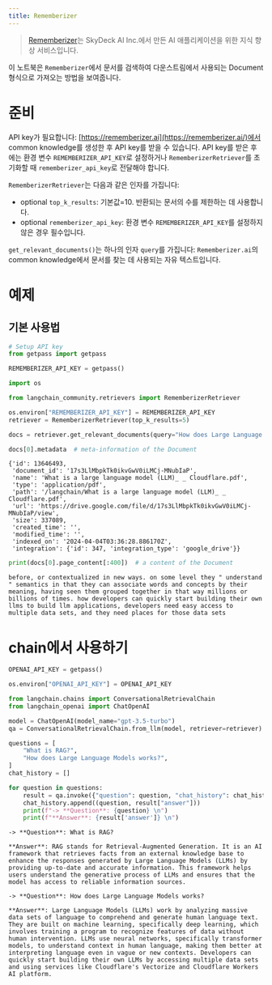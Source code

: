 ```yaml
---
title: Rememberizer
---
```


>[Rememberizer](https://rememberizer.ai/)는 SkyDeck AI Inc.에서 만든 AI 애플리케이션을 위한 지식 향상 서비스입니다.

이 노트북은 `Rememberizer`에서 문서를 검색하여 다운스트림에서 사용되는 Document 형식으로 가져오는 방법을 보여줍니다.

# 준비

API key가 필요합니다: [https://rememberizer.ai](https://rememberizer.ai/)에서 common knowledge를 생성한 후 API key를 받을 수 있습니다. API key를 받은 후에는 환경 변수 `REMEMBERIZER_API_KEY`로 설정하거나 `RememberizerRetriever`를 초기화할 때 `rememberizer_api_key`로 전달해야 합니다.

`RememberizerRetriever`는 다음과 같은 인자를 가집니다:

- optional `top_k_results`: 기본값=10. 반환되는 문서의 수를 제한하는 데 사용합니다.
- optional `rememberizer_api_key`: 환경 변수 `REMEMBERIZER_API_KEY`를 설정하지 않은 경우 필수입니다.

`get_relevant_documents()`는 하나의 인자 `query`를 가집니다: `Rememberizer.ai`의 common knowledge에서 문서를 찾는 데 사용되는 자유 텍스트입니다.

# 예제

## 기본 사용법

```python
# Setup API key
from getpass import getpass

REMEMBERIZER_API_KEY = getpass()
```

```python
import os

from langchain_community.retrievers import RememberizerRetriever

os.environ["REMEMBERIZER_API_KEY"] = REMEMBERIZER_API_KEY
retriever = RememberizerRetriever(top_k_results=5)
```

```python
docs = retriever.get_relevant_documents(query="How does Large Language Models works?")
```

```python
docs[0].metadata  # meta-information of the Document
```

```output
{'id': 13646493,
 'document_id': '17s3LlMbpkTk0ikvGwV0iLMCj-MNubIaP',
 'name': 'What is a large language model (LLM)_ _ Cloudflare.pdf',
 'type': 'application/pdf',
 'path': '/langchain/What is a large language model (LLM)_ _ Cloudflare.pdf',
 'url': 'https://drive.google.com/file/d/17s3LlMbpkTk0ikvGwV0iLMCj-MNubIaP/view',
 'size': 337089,
 'created_time': '',
 'modified_time': '',
 'indexed_on': '2024-04-04T03:36:28.886170Z',
 'integration': {'id': 347, 'integration_type': 'google_drive'}}
```

```python
print(docs[0].page_content[:400])  # a content of the Document
```

```output
before, or contextualized in new ways. on some level they " understand " semantics in that they can associate words and concepts by their meaning, having seen them grouped together in that way millions or billions of times. how developers can quickly start building their own llms to build llm applications, developers need easy access to multiple data sets, and they need places for those data sets
```

# chain에서 사용하기

```python
OPENAI_API_KEY = getpass()
```

```python
os.environ["OPENAI_API_KEY"] = OPENAI_API_KEY
```

```python
from langchain.chains import ConversationalRetrievalChain
from langchain_openai import ChatOpenAI

model = ChatOpenAI(model_name="gpt-3.5-turbo")
qa = ConversationalRetrievalChain.from_llm(model, retriever=retriever)
```

```python
questions = [
    "What is RAG?",
    "How does Large Language Models works?",
]
chat_history = []

for question in questions:
    result = qa.invoke({"question": question, "chat_history": chat_history})
    chat_history.append((question, result["answer"]))
    print(f"-> **Question**: {question} \n")
    print(f"**Answer**: {result['answer']} \n")
```

```output
-> **Question**: What is RAG?

**Answer**: RAG stands for Retrieval-Augmented Generation. It is an AI framework that retrieves facts from an external knowledge base to enhance the responses generated by Large Language Models (LLMs) by providing up-to-date and accurate information. This framework helps users understand the generative process of LLMs and ensures that the model has access to reliable information sources.

-> **Question**: How does Large Language Models works?

**Answer**: Large Language Models (LLMs) work by analyzing massive data sets of language to comprehend and generate human language text. They are built on machine learning, specifically deep learning, which involves training a program to recognize features of data without human intervention. LLMs use neural networks, specifically transformer models, to understand context in human language, making them better at interpreting language even in vague or new contexts. Developers can quickly start building their own LLMs by accessing multiple data sets and using services like Cloudflare's Vectorize and Cloudflare Workers AI platform.
```

```python

```